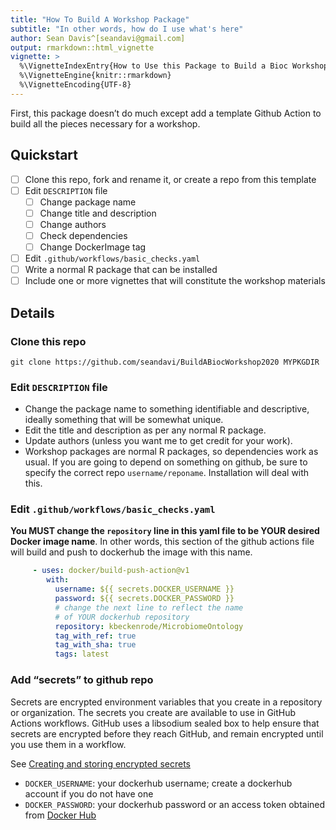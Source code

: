 ```yaml
---
title: "How To Build A Workshop Package"
subtitle: "In other words, how do I use what's here"
author: Sean Davis^[seandavi@gmail.com]
output: rmarkdown::html_vignette
vignette: >
  %\VignetteIndexEntry{How to Use this Package to Build a Bioc Workshop}
  %\VignetteEngine{knitr::rmarkdown}
  %\VignetteEncoding{UTF-8}
---
```


First, this package doesn't do much except add a template Github Action to
build all the pieces necessary for a workshop.

## Quickstart

- [ ] Clone this repo, fork and rename it, or create a repo from this template
- [ ] Edit `DESCRIPTION` file
  - [ ] Change package name
  - [ ] Change title and description
  - [ ] Change authors
  - [ ] Check dependencies
  - [ ] Change DockerImage tag
- [ ] Edit `.github/workflows/basic_checks.yaml`
- [ ] Write a normal R package that can be installed
- [ ] Include one or more vignettes that will constitute the workshop materials

## Details

### Clone this repo

```
git clone https://github.com/seandavi/BuildABiocWorkshop2020 MYPKGDIR
```

### Edit `DESCRIPTION` file

- Change the package name to something identifiable and descriptive, ideally 
something that will be somewhat unique. 
- Edit the title and description as per any normal R package.
- Update authors (unless you want me to get credit for your work).
- Workshop packages are normal R packages, so dependencies work as usual. If
you are going to depend on something on github, be sure to specify the correct
repo `username/reponame`. Installation will deal with this.

### Edit `.github/workflows/basic_checks.yaml`

**You MUST change the `repository` line in this yaml file to be YOUR
desired Docker image name**. In other words, this section of the
github actions file will build and push to dockerhub the image with
this name.


```yaml
     - uses: docker/build-push-action@v1
        with:
          username: ${{ secrets.DOCKER_USERNAME }}
          password: ${{ secrets.DOCKER_PASSWORD }}
          # change the next line to reflect the name
          # of YOUR dockerhub repository
          repository: kbeckenrode/MicrobiomeOntology
          tag_with_ref: true
          tag_with_sha: true
          tags: latest
```

### Add "secrets" to github repo

Secrets are encrypted environment variables that you create in a
repository or organization. The secrets you create are available to
use in GitHub Actions workflows. GitHub uses a libsodium sealed box to
help ensure that secrets are encrypted before they reach GitHub, and
remain encrypted until you use them in a workflow.
 
See [Creating and storing encrypted secrets](https://help.github.com/en/actions/configuring-and-managing-workflows/creating-and-storing-encrypted-secrets)

- `DOCKER_USERNAME`: your dockerhub username; create a dockerhub account if you do not have one
- `DOCKER_PASSWORD`: your dockerhub password or an access token obtained from [Docker Hub][]

[Docker Hub]: https://hub.docker.com/settings/security


